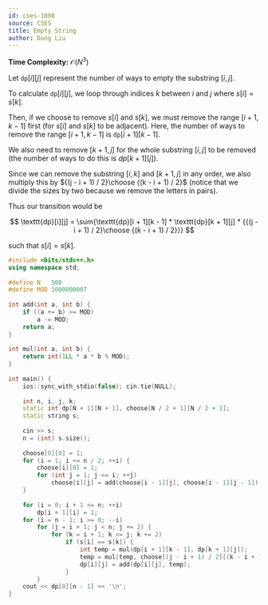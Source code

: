 ---
id: cses-1080
source: CSES
title: Empty String
author: Dong Liu
---

**Time Complexity:** $\mathcal{O}(N^3)$

Let $\texttt{dp}[i][j]$ represent the number of ways to empty the substring $[i, j]$.

To calculate $\texttt{dp}[i][j]$, we loop through indices $k$ between $i$ and $j$ where $s[i] = s[k]$.

Then, if we choose to remove $s[i]$ and $s[k]$, we must remove the range $[i + 1, k - 1]$ first (for $s[i]$ and $s[k]$ to be adjacent). Here, the number of ways to remove the range $[i + 1, k - 1]$ is $\texttt{dp}[i + 1][k - 1]$.

We also need to remove $[k + 1, j]$ for the whole substring $[i, j]$ to be removed (the number of ways to do this is $dp[k + 1][j]$).

Since we can remove the substring $[i, k]$ and $[k + 1, j]$ in any order, we also multiply this by ${(j - i + 1) / 2}\choose {(k - i + 1) / 2}$ (notice that we divide the sizes by two because we remove the letters in pairs).

Thus our transition would be

$$
\texttt{dp}[i][j] = \sum{\texttt{dp}[i + 1][k - 1] * \texttt{dp}[k + 1][j] * {{(j - i + 1) / 2}\choose {(k - i + 1) / 2}}}
$$

such that $s[i] = s[k]$.

<LanguageSection>

<CPPSection>

```cpp
#include <bits/stdc++.h>
using namespace std;
 
#define N	500
#define MOD	1000000007
 
int add(int a, int b) {
	if ((a += b) >= MOD)
		a -= MOD;
	return a;
}
 
int mul(int a, int b) {
	return int(1LL * a * b % MOD);
}
 
int main() {
	ios::sync_with_stdio(false); cin.tie(NULL);
 
	int n, i, j, k;
	static int dp[N + 1][N + 1], choose[N / 2 + 1][N / 2 + 1];
	static string s;
 
	cin >> s;
	n = (int) s.size();
 
	choose[0][0] = 1;
	for (i = 1; i <= n / 2; ++i) {
		choose[i][0] = 1;
		for (int j = 1; j <= i; ++j)
			choose[i][j] = add(choose[i - 1][j], choose[i - 1][j - 1]);
	}
 
	for (i = 0; i + 1 <= n; ++i)
		dp[i + 1][i] = 1;
	for (i = n - 1; i >= 0; --i)
		for (j = i + 1; j < n; j += 2) {
			for (k = i + 1; k <= j; k += 2) 
				if (s[i] == s[k]) {
					int temp = mul(dp[i + 1][k - 1], dp[k + 1][j]);
					temp = mul(temp, choose[(j - i + 1) / 2][(k - i + 1) / 2]);
					dp[i][j] = add(dp[i][j], temp);
				}
		}
	cout << dp[0][n - 1] << '\n';
}
```

</CPPSection>
  
</LanguageSection>
